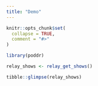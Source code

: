 ```yaml
---
title: "Demo"
---
```


```r
knitr::opts_chunk$set(
  collapse = TRUE,
  comment = "#>"
)
```

```r
library(poddr)

relay_shows <- relay_get_shows()

tibble::glimpse(relay_shows)
```
